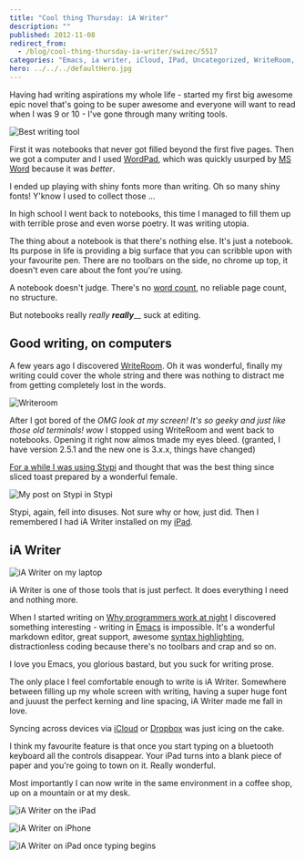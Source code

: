 ```yaml
---
title: "Cool thing Thursday: iA Writer"
description: ""
published: 2012-11-08
redirect_from:
  - /blog/cool-thing-thursday-ia-writer/swizec/5517
categories: "Emacs, ia writer, iCloud, IPad, Uncategorized, WriteRoom, Writing"
hero: ../../../defaultHero.jpg
---
```


Having had writing aspirations my whole life - started my first big awesome epic novel that's going to be super awesome and everyone will want to read when I was 9 or 10 - I've gone through many writing tools.

![Best writing tool](https://distilleryimage6.s3.amazonaws.com/b5299ee41ef011e2979222000a1e9df0_7.jpg "Best writing tool")

First it was notebooks that never got filled beyond the first five pages. Then we got a computer and I used [WordPad](http://en.wikipedia.org/wiki/WordPad "WordPad"), which was quickly usurped by [MS Word](http://en.wikipedia.org/wiki/Microsoft_Word "Microsoft Word") because it was _better_.

I ended up playing with shiny fonts more than writing. Oh so many shiny fonts! Y'know I used to collect those ...

In high school I went back to notebooks, this time I managed to fill them up with terrible prose and even worse poetry. It was writing utopia.

The thing about a notebook is that there's nothing else. It's just a notebook. Its purpose in life is providing a big surface that you can scribble upon with your favourite pen. There are no toolbars on the side, no chrome up top, it doesn't even care about the font you're using.

A notebook doesn't judge. There's no [word count](http://en.wikipedia.org/wiki/Word_count "Word count"), no reliable page count, no structure.

But notebooks really _really_ **_really_**\_\_ suck at editing.

## Good writing, on computers

A few years ago I discovered [WriteRoom](http://www.hogbaysoftware.com/products/writeroom). Oh it was wonderful, finally my writing could cover the whole string and there was nothing to distract me from getting completely lost in the words.

![Writeroom](https://swizec.com/wp-content/uploads/2012/11/writeroom-screenshot-1024x640.png "Writeroom")

After I got bored of the _OMG look at my screen! It's so geeky and just like those old terminals! wow_ I stopped using WriteRoom and went back to notebooks. Opening it right now almos tmade my eyes bleed. (granted, I have version 2.5.1 and the new one is 3.x.x, things have changed)

[For a while I was using Stypi](https://swizec.com/blog/stypi-the-perfect-blogging-tool/) and thought that was the best thing since sliced toast prepared by a wonderful female.

![My post on Stypi in Stypi](https://swizec.com/wp-content/uploads/2012/01/Screen-Shot-2012-01-03-at-4.25.36-PM.png "My post on Stypi in Stypi")

Stypi, again, fell into disuses. Not sure why or how, just did. Then I remembered I had iA Writer installed on my [iPad](http://en.wikipedia.org/wiki/IPad "IPad").

## iA Writer

![iA Writer on my laptop](https://swizec.com/wp-content/uploads/2012/11/ia-writer-macos-1024x640.png "iA Writer on my laptop")

iA Writer is one of those tools that is just perfect. It does everything I need and nothing more.

When I started writing on [Why programmers work at night](https://leanpub.com/nightowls) I discovered something interesting - writing in [Emacs](http://en.wikipedia.org/wiki/Emacs "Emacs") is impossible. It's a wonderful markdown editor, great support, awesome [syntax highlighting](http://en.wikipedia.org/wiki/Syntax_highlighting "Syntax highlighting"), distractionless coding because there's no toolbars and crap and so on.

I love you Emacs, you glorious bastard, but you suck for writing prose.

The only place I feel comfortable enough to write is iA Writer. Somewhere between filling up my whole screen with writing, having a super huge font and juuust the perfect kerning and line spacing, iA Writer made me fall in love.

Syncing across devices via [iCloud](http://en.wikipedia.org/wiki/ICloud "ICloud") or [Dropbox](http://www.crunchbase.com/company/dropbox "Dropbox") was just icing on the cake.

I think my favourite feature is that once you start typing on a bluetooth keyboard all the controls disappear. Your iPad turns into a blank piece of paper and you're going to town on it. Really wonderful.

Most importantly I can now write in the same environment in a coffee shop, up on a mountain or at my desk.

![iA Writer on the iPad](https://swizec.com/wp-content/uploads/2012/11/ia-writer-ipad-landscape.png "iA Writer on the iPad")

![iA Writer on iPhone](https://swizec.com/wp-content/uploads/2012/11/ia-writer-iphone.png "iA Writer on iPhone")![]()

![iA Writer on iPad once typing begins](https://swizec.com/wp-content/uploads/2012/11/ia-writer-ipad-portrait-clean.png "iA Writer on iPad once typing begins")


